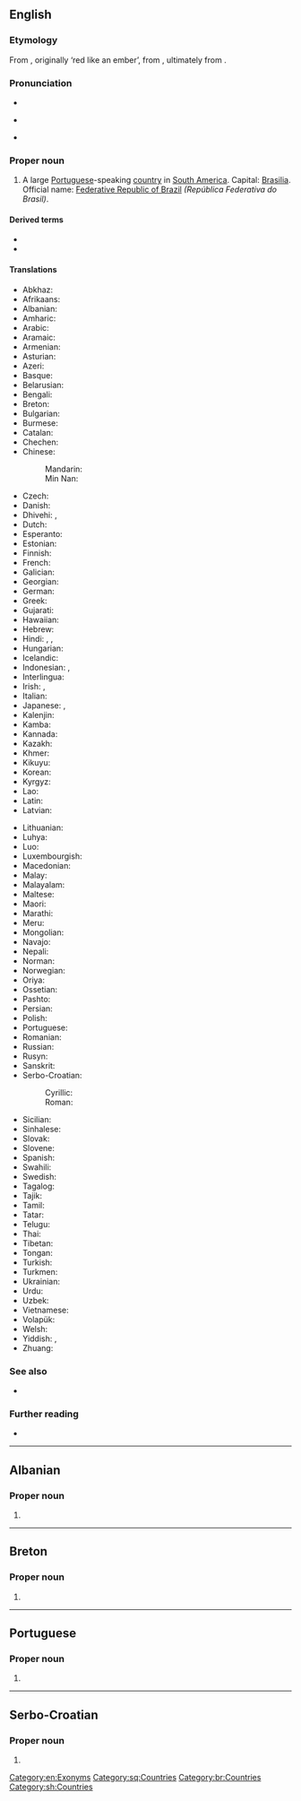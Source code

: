 {{also|brazil}}
==English==

===Etymology===
From {{etyl|pt|en}} {{m|pt|brasil||brazilwood}}, originally ‘red like an ember’, from {{m|pt|brasa||ember}}, ultimately from {{etyl|gem-pro|en}} {{m|gem-pro|*brasō||gleed, crackling coal}}.

===Pronunciation===
* {{rhymes|ɪl|lang=en}}
* {{a|UK|US}} {{IPA|/bɹəˈzɪl/|lang=en}}
* {{audio|en-us-Brazil.ogg|Audio (US)|lang=en}}

===Proper noun===
{{en-proper noun}}

# A large [[Portuguese]]-speaking [[country]] in [[South America]]. Capital: [[Brasilia]]. Official name: [[Federative Republic of Brazil]] ''(República Federativa do Brasil)''.

====Derived terms====
* {{l|en|Brazilian}}
* {{l|en|Brazil nut}}

====Translations====
{{trans-top|Portuguese-speaking country in South America}}
* Abkhaz: {{t|ab|Бразилия}}
* Afrikaans: {{t|af|Brasilië}}
* Albanian: {{t+|sq|Brazili}}
* Amharic: {{t|am|ብራዚል}}
* Arabic: {{t|ar|اَلْبَرَازِيل|f}}
* Aramaic: {{t|arc|ܒܪܐܙܝܠ|sc=Hebr}}
* Armenian: {{t|hy|Բրազիլիա}}
* Asturian: {{t+|ast|Brasil}}
* Azeri: {{t+|az|Braziliya}}
* Basque: {{t|eu|Brasil}}
* Belarusian: {{t|be|Бразі́лія|f}}
* Bengali: {{t|bn|ব্রাজিল}}
* Breton: {{t+|br|Brazil}}
* Bulgarian: {{t|bg|Брази́лия|f}}
* Burmese: {{t|my|ဘရာဇီး}}
* Catalan: {{t+|ca|Brasil}}
* Chechen: {{t|ce|Бразили}}
* Chinese:
*: Mandarin: {{t+|cmn|巴西|tr=Bāxī|sc=Hani}}
*: Min Nan: {{t|nan|巴西|tr=Pa-se|sc=Hani}}
* Czech: {{t+|cs|Brazílie|f}}
* Danish: {{t+|da|Brasilien}}
* Dhivehi: {{t|dv|ބްރެޒިލް}}, {{t|dv|ބުރެޒިލް}}
* Dutch: {{t+|nl|Brazilië}}
* Esperanto: {{t+|eo|Brazilo}}
* Estonian: {{t+|et|Brasiilia}}
* Finnish: {{t+|fi|Brasilia}}
* French: {{t+|fr|Brésil|m}}
* Galician: {{t+|gl|Brasil|m}}
* Georgian: {{t|ka|ბრაზილია}}
* German: {{t+|de|Brasilien|n}}
* Greek: {{t+|el|Βραζιλία|f}}
* Gujarati: {{t|gu|બ્રાઝીલ|sc=Gujr}}
* Hawaiian: {{t|haw|Palakila}}
* Hebrew: {{t+|he|בְּרָזִיל|tr=brazil}}
* Hindi: {{t|hi|ब्राज़िल|sc=Deva}}, {{t+|hi|ब्राज़ील|sc=Deva}}, {{t|hi|ब्राजील|sc=Deva}}
* Hungarian: {{t+|hu|Brazília}}
* Icelandic: {{t+|is|Brasilía|f}}
* Indonesian: {{t+|id|Brasil}}, {{t+|id|Brazil}}
* Interlingua: {{t|ia|Brasil}}
* Irish: {{t|ga|Brasaíl|alt=An Bhrasaíl|f}}, {{t|ga|Poblacht Chónaidhmitheach na Brasaíle|f}}
* Italian: {{t+|it|Brasile|m}}
* Japanese: {{t+|ja|ブラジル|tr=Burajiru}}, {{t+|ja|伯剌西爾|tr=Burajiru}} {{qualifier|rare}}
* Kalenjin: {{t|kln|Brazili}}
* Kamba: {{t|kam|Mbkasili}}
* Kannada: {{t+|kn|ಬ್ರೆಜಿಲ್}}
* Kazakh: {{t|kk|Бразилия}}
* Khmer: {{t+|km|ប្រេស៊ីល|tr=bre sil|sc=Khmr}}
* Kikuyu: {{t|ki|Buraziri}}
* Korean: {{t|ko|^브라질|sc=Hang}}
* Kyrgyz: {{t+|ky|Бразилия}}
* Lao: {{t|lo|ບຣາຊິລ|sc=Laoo}}
* Latin: {{t+|la|Brasilia}}
* Latvian: {{t+|lv|Brazīlija|f}}
{{trans-mid}}
* Lithuanian: {{t+|lt|Brazilija|f}}
* Luhya: {{t|luy|Brazil}}
* Luo: {{t|luo|Brasil}}
* Luxembourgish: {{t+|lb|Brasilien|n}}
* Macedonian: {{t+|mk|Бразил|m}}
* Malay: {{t|ms|Brazil}}
* Malayalam: {{t|ml|ബ്രസീൽ|sc=Mlym}}
* Maltese: {{t|mt|Brażil|alt=il-Brażil}}
* Maori: {{t|mi|Parīhi}}
* Marathi: {{t|mr|ब्राझिल|sc=Deva}}
* Meru: {{t|mer|Braziri}}
* Mongolian: {{t|mn|Брази́л}}
* Navajo: {{t|nv|Bwazííl}}
* Nepali: {{t|ne|ब्राजिल|tr=brājil|sc=Deva}}
* Norman: {{t|nrf|Brési|m}}
* Norwegian: {{t+|no|Brasil}}
* Oriya: {{t|or|ବ୍ରାଜିଲ|tr=brājil|sc=Orya}}
* Ossetian: {{t|os|Бразили}}
* Pashto: {{t|ps|برازيل|tr=brāzīl|sc=ps-Arab}}
* Persian: {{t+|fa|برزیل|tr=berzil, berezil|sc=fa-Arab}}
* Polish: {{t+|pl|Brazylia|f}}
* Portuguese: {{t+|pt|Brasil|m}}
* Romanian: {{t+|ro|Brazilia|f}}
* Russian: {{t+|ru|Брази́лия|f}}
* Rusyn: {{t|rue|Бразі́лія|f}}
* Sanskrit: {{t|sa|ब्रासील}}
* Serbo-Croatian:
*: Cyrillic: {{t|sh|Бразил|m|sc=Cyrl}}
*: Roman: {{t+|sh|Brazil|m}}
* Sicilian: {{t+|scn|Brasili|m}}
* Sinhalese: {{t|si|බ්‍රසීලය}}
* Slovak: {{t+|sk|Brazília|f}}
* Slovene: {{t+|sl|Brazílija|f}}
* Spanish: {{t+|es|Brasil|m}}
* Swahili: {{t+|sw|Brazili}}
* Swedish: {{t+|sv|Brasilien}}
* Tagalog: {{t|tl|Brazil}}
* Tajik: {{t+|tg|Бразилия}}
* Tamil: {{t+|ta|பிரேசில்}}
* Tatar: {{t+|tt|Бразилия}}
* Telugu: {{t+|te|బ్రెజిల్}}
* Thai: {{t+|th|บราซิล}}
* Tibetan: {{t|bo|པུ་རུ་ཟིལ}}
* Tongan: {{t|to|Palāsili}}
* Turkish: {{t+|tr|Brezilya}}
* Turkmen: {{t|tk|Braziliýa}}
* Ukrainian: {{t+|uk|Брази́лія|f}}
* Urdu: {{t|ur|برازیل|tr=brāzil|sc=ur-Arab}}
* Uzbek: {{t+|uz|Braziliya}}
* Vietnamese: {{t|vi|Bra-xin}}
* Volapük: {{t+|vo|Brasilän}}
* Welsh: {{t+|cy|Brasil}}
* Yiddish: {{t|yi|בראַזיל}}, {{t|yi|בראַזיליע}}
* Zhuang: {{t+|za|Bahsih}}
{{trans-bottom}}

===See also===
* {{list:countries of South America/en}}

===Further reading===
* {{pedialite}}

[[Category:en:Exonyms]]

----

==Albanian==

===Proper noun===
{{sq-proper noun|m|Brazili}}

# {{l|en|Brazil}}

[[Category:sq:Countries]]

----

==Breton==

===Proper noun===
{{head|br|proper noun}}

# {{l|en|Brazil}}

[[Category:br:Countries]]

----

==Portuguese==

===Proper noun===
{{pt-proper noun|m}}

# {{obsolete spelling of|Brasil|lang=pt}}

----

==Serbo-Croatian==

===Proper noun===
{{sh-proper noun|g=m}}

# {{l|en|Brazil}}

[[Category:sh:Countries]]
